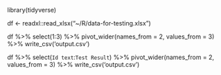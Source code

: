 
library(tidyverse)

df <- readxl::read_xlsx("~/R/data-for-testing.xlsx")

df %>% 
  select(1:3) %>%
  pivot_wider(names_from = 2,
              values_from = 3) %>%
  write_csv('output.csv')


df %>% 
  select(`Id text`:`Test Result`) %>%
  pivot_wider(names_from = 2,
              values_from = 3) %>%
  write_csv('output.csv')
